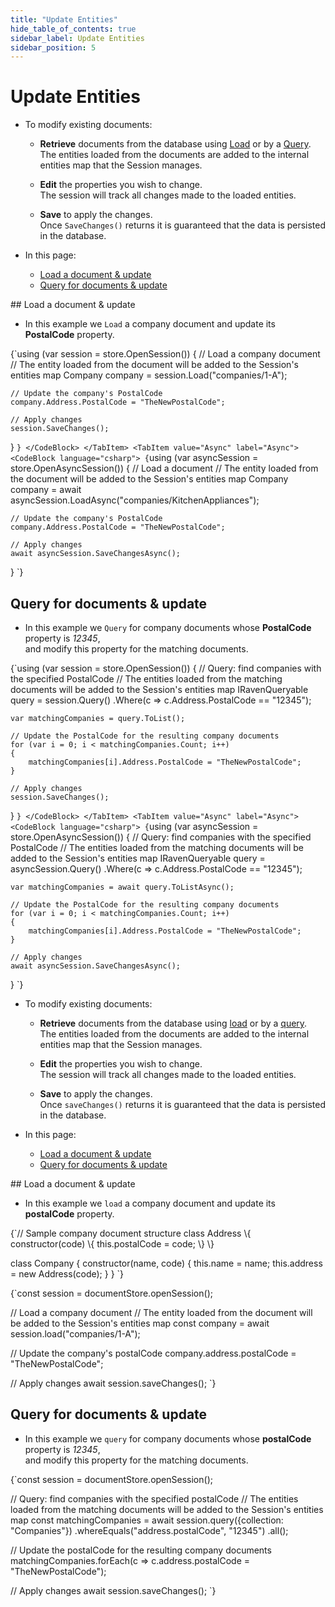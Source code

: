 ```yaml
---
title: "Update Entities"
hide_table_of_contents: true
sidebar_label: Update Entities
sidebar_position: 5
---
```





# Update Entities
<LanguageSwitcher supportedLanguages={supportedLanguages} />
<LanguageContent language="csharp">

<Admonition type="note" title="">

* To modify existing documents:

    * __Retrieve__ documents from the database using [Load](../../client-api/session/loading-entities.mdx#load) or by a [Query](../../client-api/session/querying/how-to-query.mdx#sessionquery).  
      The entities loaded from the documents are added to the internal entities map that the Session manages.
  
    * __Edit__ the properties you wish to change.  
      The session will track all changes made to the loaded entities.

    * __Save__ to apply the changes.  
      Once `SaveChanges()` returns it is guaranteed that the data is persisted in the database.
      


* In this page:
    * [Load a document & update](../../client-api/session/updating-entities.mdx#load-a-document--update)
    * [Query for documents & update](../../client-api/session/updating-entities.mdx#query-for-documents--update)
    
</Admonition>
## Load a document & update

* In this example we `Load` a company document and update its **PostalCode** property.  

<Tabs groupId='languageSyntax'>
<TabItem value="Sync" label="Sync">
<CodeBlock language="csharp">
{`using (var session = store.OpenSession())
{
    // Load a company document
    // The entity loaded from the document will be added to the Session's entities map
    Company company = session.Load<Company>("companies/1-A");

    // Update the company's PostalCode
    company.Address.PostalCode = "TheNewPostalCode";

    // Apply changes
    session.SaveChanges();
}
`}
</CodeBlock>
</TabItem>
<TabItem value="Async" label="Async">
<CodeBlock language="csharp">
{`using (var asyncSession = store.OpenAsyncSession())
{
    // Load a document
    // The entity loaded from the document will be added to the Session's entities map
    Company company = await asyncSession.LoadAsync<Company>("companies/KitchenAppliances");

    // Update the company's PostalCode
    company.Address.PostalCode = "TheNewPostalCode";

    // Apply changes
    await asyncSession.SaveChangesAsync();
}
`}
</CodeBlock>
</TabItem>
</Tabs> 



## Query for documents & update

* In this example we `Query` for company documents whose **PostalCode** property is _12345_,  
  and modify this property for the matching documents.  

<Tabs groupId='languageSyntax'>
<TabItem value="Sync" label="Sync">
<CodeBlock language="csharp">
{`using (var session = store.OpenSession())
{
    // Query: find companies with the specified PostalCode
    // The entities loaded from the matching documents will be added to the Session's entities map
    IRavenQueryable<Company> query = session.Query<Company>()
        .Where(c => c.Address.PostalCode == "12345");

    var matchingCompanies = query.ToList();

    // Update the PostalCode for the resulting company documents
    for (var i = 0; i < matchingCompanies.Count; i++)
    {
        matchingCompanies[i].Address.PostalCode = "TheNewPostalCode";
    }

    // Apply changes
    session.SaveChanges();
}
`}
</CodeBlock>
</TabItem>
<TabItem value="Async" label="Async">
<CodeBlock language="csharp">
{`using (var asyncSession = store.OpenAsyncSession())
{
    // Query: find companies with the specified PostalCode
    // The entities loaded from the matching documents will be added to the Session's entities map
    IRavenQueryable<Company> query = asyncSession.Query<Company>()
        .Where(c => c.Address.PostalCode == "12345");

    var matchingCompanies = await query.ToListAsync();

    // Update the PostalCode for the resulting company documents
    for (var i = 0; i < matchingCompanies.Count; i++)
    {
        matchingCompanies[i].Address.PostalCode = "TheNewPostalCode";
    }

    // Apply changes
    await asyncSession.SaveChangesAsync();
}
`}
</CodeBlock>
</TabItem>
</Tabs> 




</LanguageContent>
<LanguageContent language="nodejs">

<Admonition type="note" title="">

* To modify existing documents:

    * __Retrieve__ documents from the database using [load](../../client-api/session/loading-entities.mdx#load) or by a [query](../../client-api/session/querying/how-to-query.mdx#sessionquery).  
      The entities loaded from the documents are added to the internal entities map that the Session manages.

    * __Edit__ the properties you wish to change.  
      The session will track all changes made to the loaded entities.

    * __Save__ to apply the changes.  
      Once `saveChanges()` returns it is guaranteed that the data is persisted in the database.



* In this page:
    * [Load a document & update](../../client-api/session/updating-entities.mdx#load-a-document--update)
    * [Query for documents & update](../../client-api/session/updating-entities.mdx#query-for-documents--update)

</Admonition>
## Load a document & update

* In this example we `load` a company document and update its **postalCode** property.

<TabItem value="sample_document" label="sample_document">
<CodeBlock language="js">
{`// Sample company document structure
class Address \{
    constructor(code) \{
        this.postalCode = code;
    \}
\}

class Company \{
    constructor(name, code) \{
        this.name = name;
        this.address = new Address(code);
    \}
\}
`}
</CodeBlock>
</TabItem>

<TabItem value="load-company-and-update" label="load-company-and-update">
<CodeBlock language="js">
{`const session = documentStore.openSession();

// Load a company document
// The entity loaded from the document will be added to the Session's entities map
const company = await session.load("companies/1-A");

// Update the company's postalCode
company.address.postalCode = "TheNewPostalCode";

// Apply changes
await session.saveChanges();
`}
</CodeBlock>
</TabItem>



## Query for documents & update

* In this example we `query` for company documents whose **postalCode** property is _12345_,  
  and modify this property for the matching documents.

<TabItem value="query-company-and-update" label="query-company-and-update">
<CodeBlock language="js">
{`const session = documentStore.openSession();

// Query: find companies with the specified postalCode
// The entities loaded from the matching documents will be added to the Session's entities map
const matchingCompanies = await session.query(\{collection: "Companies"\})
    .whereEquals("address.postalCode", "12345")
    .all();

// Update the postalCode for the resulting company documents
matchingCompanies.forEach(c => c.address.postalCode = "TheNewPostalCode");

// Apply changes
await session.saveChanges();
`}
</CodeBlock>
</TabItem>




</LanguageContent>

<!---
### Session
- [What is a Session and How Does it Work](../../client-api/session/what-is-a-session-and-how-does-it-work)
- [Opening a Session](../../client-api/session/opening-a-session)
- [Deleting Entities](../../client-api/session/deleting-entities)
- [Saving Changes](../../client-api/session/saving-changes)

### Querying
- [Query Overview](../../client-api/session/querying/how-to-query)
- [Querying an Index](../../indexes/querying/query-index)

### Document Store
- [What is a Document Store](../../client-api/what-is-a-document-store)


-->